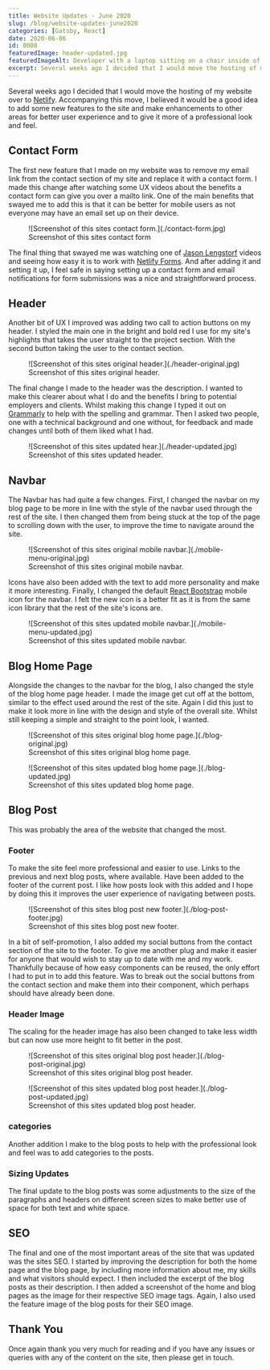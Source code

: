 ```yaml
---
title: Website Updates - June 2020
slug: /blog/website-updates-june2020
categories: [Gatsby, React]
date: 2020-06-06
id: 0008
featuredImage: header-updated.jpg
featuredImageAlt: Developer with a laptop sitting on a chair inside of an analog clock on the ground
excerpt: Several weeks ago I decided that I would move the hosting of my website over to Netlify. Accompanying...
---
```


Several weeks ago I decided that I would move the hosting of my website over to <a href='https://www.google.com/url?q=https://www.netlify.com/&amp;sa=D&amp;ust=1591456048028000'>Netlify</a>. Accompanying this move, I believed it would be a good idea to add some new features to the site and make enhancements to other areas for better user experience and to give it more of a professional look and feel.

## Contact Form

The first new feature that I made on my website was to remove my email link from the contact section of my site and replace it with a contact form. I made this change after watching some UX videos about the benefits a contact form can give you over a mailto link. One of the main benefits that swayed me to add this is that it can be better for mobile users as not everyone may have an email set up on their device.

<figure>
  ![Screenshot of this sites contact form.](./contact-form.jpg)
  <figcaption>Screenshot of this sites contact form</figcaption>
</figure>

The final thing that swayed me was watching one of <a href='https://www.google.com/url?q=https://www.youtube.com/watch?v%3Di6dZTL7gsCY&amp;sa=D&amp;ust=1591456048028000'>Jason Lengstorf</a> videos and seeing how easy it is to work with <a href='https://www.google.com/url?q=https://docs.netlify.com/forms/setup/&amp;sa=D&amp;ust=1591456048029000'>Netlify Forms</a>. And after adding it and setting it up, I feel safe in saying setting up a contact form and email notifications for form submissions was a nice and straightforward process.

## Header

Another bit of UX I improved was adding two call to action buttons on my header. I styled the main one in the bright and bold red I use for my site&#39;s highlights that takes the user straight to the project section. With the second button taking the user to the contact section.

<figure>
  ![Screenshot of this sites original header.](./header-original.jpg)
  <figcaption>Screenshot of this sites original header.</figcaption>
</figure>

The final change I made to the header was the description. I wanted to make this clearer about what I do and the benefits I bring to potential employers and clients. Whilst making this change I typed it out on <a href='https://www.google.com/url?q=https://grammarly.com&amp;sa=D&amp;ust=1591456048029000'>Grammarly</a> to help with the spelling and grammar. Then I asked two people, one with a technical background and one without, for feedback and made changes until both of them liked what I had.

<figure>
  ![Screenshot of this sites updated hear.](./header-updated.jpg)
  <figcaption>Screenshot of this sites updated header.</figcaption>
</figure>

## Navbar

The Navbar has had quite a few changes. First, I changed the navbar on my blog page to be more in line with the style of the navbar used through the rest of the site. I then changed them from being stuck at the top of the page to scrolling down with the user, to improve the time to navigate around the site.

<figure>
  ![Screenshot of this sites original mobile
  navbar.](./mobile-menu-original.jpg)
  <figcaption>Screenshot of this sites original mobile navbar.</figcaption>
</figure>

Icons have also been added with the text to add more personality and make it more interesting. Finally, I changed the default <a href='https://www.google.com/url?q=https://react-bootstrap.github.io/components/navbar&amp;sa=D&amp;ust=1591456048030000'>React Bootstrap</a> mobile icon for the navbar. I felt the new icon is a better fit as it is from the same icon library that the rest of the site&#39;s icons are.

<figure>
  ![Screenshot of this sites updated mobile navbar.](./mobile-menu-updated.jpg)
  <figcaption>Screenshot of this sites updated mobile navbar.</figcaption>
</figure>

## Blog Home Page

Alongside the changes to the navbar for the blog, I also changed the style of the blog home page header. I made the image get cut off at the bottom, similar to the effect used around the rest of the site. Again I did this just to make it look more in line with the design and style of the overall site. Whilst still keeping a simple and straight to the point look, I wanted.

<figure>
  ![Screenshot of this sites original blog home page.](./blog-original.jpg)
  <figcaption>Screenshot of this sites original blog home page.</figcaption>
</figure>
<figure>
  ![Screenshot of this sites updated blog home page.](./blog-updated.jpg)
  <figcaption>Screenshot of this sites updated blog home page.</figcaption>
</figure>

## Blog Post

This was probably the area of the website that changed the most.

### Footer

To make the site feel more professional and easier to use. Links to the previous and next blog posts, where available. Have been added to the footer of the current post. I like how posts look with this added and I hope by doing this it improves the user experience of navigating between posts.

<figure>
  ![Screenshot of this sites blog post new footer.](./blog-post-footer.jpg)
  <figcaption>Screenshot of this sites blog post new footer.</figcaption>
</figure>

In a bit of self-promotion, I also added my social buttons from the contact section of the site to the footer. To give me another plug and make it easier for anyone that would wish to stay up to date with me and my work. Thankfully because of how easy components can be reused, the only effort I had to put in to add this feature. Was to break out the social buttons from the contact section and make them into their component, which perhaps should have already been done.

### Header Image

The scaling for the header image has also been changed to take less width but
can now use more height to fit better in the post.

<figure>
  ![Screenshot of this sites original blog post
  header.](./blog-post-original.jpg)
  <figcaption>Screenshot of this sites original blog post header.</figcaption>
</figure>
<figure>
  ![Screenshot of this sites updated blog post header.](./blog-post-updated.jpg)
  <figcaption>Screenshot of this sites updated blog post header.</figcaption>
</figure>

### categories

Another addition I make to the blog posts to help with the professional look and feel was to add categories to the posts.

### Sizing Updates

The final update to the blog posts was some adjustments to the size of the paragraphs and headers on different screen sizes to make better use of space for both text and white space.

## SEO

The final and one of the most important areas of the site that was updated was the sites SEO. I started by improving the description for both the home page and the blog page, by including more information about me, my skills and what visitors should expect. I then included the excerpt of the blog posts as their description. I then added a screenshot of the home and blog pages as the image for their respective SEO image tags. Again, I also used the feature image of the blog posts for their SEO image.

## Thank You

Once again thank you very much for reading and if you have any issues or queries with any of the content on the site, then please get in touch.
